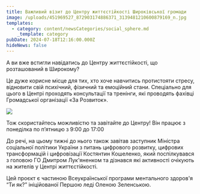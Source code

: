 ```yaml
---
title: Важливий візит до Центру життєстійкості Широківської громади
image: /uploads/451969527_872903174886371_3139481210600879169_n.jpg
templates:
  - category: content/newsCategories/social_sphere.md
    _template: category
pubDate: 2024-07-18T12:16:00.000Z
hideNews: false
---
```


А ви вже встигли навідатись до Центру життєстійкості, що розташований в Широкому?

Це дуже корисне місце для тих, хто хоче навчитись протистояти стресу, відновити свій психічний, фізичний та емоційний стани. Спеціально для цього в Центрі проходять консультації та тренінги, які проводять фахівці Громадської організації «За Розвиток».

![](/uploads/451686854_872903188219703_5382041493130528850_n.jpg)

Тож скористайтесь можливістю та завітайте до Центру! Він працює з понеділка по п’ятницю з 9:00 до 17:00

До речі, на цьому тижні до нього також завітав заступник Міністра соціальної політики України з питань цифрового розвитку, цифрових  трансформацій і цифровізації Костянтин Кошеленко, який поспілкувався з головою ГО Дмитром Лук'яненком та дізнався які активності очікують на жителів у Центрі життєстійкості.

Цей проєкт є частиною Всеукраїнської програми ментального здоров'я “Ти як?” ініційованої Першою леді Оленою Зеленською.
